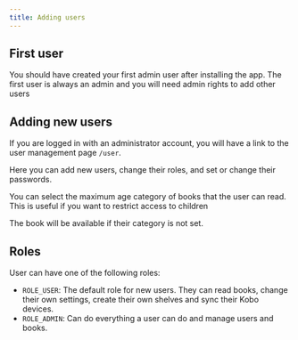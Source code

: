 ```yaml
---
title: Adding users
---
```


## First user
You should have created your first admin user after installing the app. The first user is always an admin and you will need 
admin rights to add other users

## Adding new users
If you are logged in with an administrator account, you will have a link to the user management page `/user`.

Here you can add new users, change their roles, and set or change their passwords.

You can select the maximum age category of books that the user can read. This is useful if you want to restrict access to children

<Aside type="danger">
    The book will be available if their category is not set.
</Aside>

## Roles
User can have one of the following roles:
- `ROLE_USER`: The default role for new users. They can read books, change their own settings, create their own shelves and sync their Kobo devices.
- `ROLE_ADMIN`: Can do everything a user can do and manage users and books.
